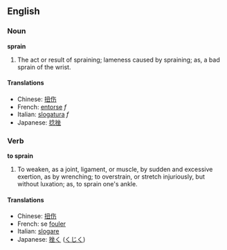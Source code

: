 ==English==
===Noun===
'''sprain'''

#The act or result of spraining; lameness caused by spraining; as, a bad sprain of the wrist.

====Translations====
*Chinese: [[扭伤]]
*French: [[entorse]] ''f''
*Italian: [[slogatura]] ''f''
*Japanese: [[捻挫]]

===Verb===

'''to sprain'''

#To weaken, as a joint, ligament, or muscle, by sudden and excessive exertion, as by wrenching; to overstrain, or stretch injuriously, but without luxation; as, to sprain one's ankle.

====Translations====
*Chinese: [[扭伤]]
*French: se [[fouler]]
*Italian: [[slogare]]
*Japanese: [[挫く]] ([[くじく]])